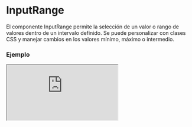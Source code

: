 
# InputRange

El componente InputRange permite la selección de un valor o rango de valores dentro de un intervalo definido. Se puede personalizar con clases CSS y manejar cambios en los valores mínimo, máximo o intermedio.

### Ejemplo

<Iframe src="https://fenextjs-component-storybook.vercel.app/iframe.html?args=&id=component-input-range--index&viewMode=story" />

### Importacion

Para importar el componente InputRange, se puede hacer desde fenextjs

```tsx copy
import { InputRange } from "fenextjs";
```

### Parametros

| Parametro | Tipo | Requerido | Default | Descripcion |
| --------- | ---- | --------- | ------- | ----------- |
| value | number | no | 0 | El valor actual del input. |
| valueMin | number | no | -100 | El valor mínimo permitido para el input. |
| valueMax | number | no | 100 | El valor máximo permitido para el input. |
| defaultValue | number | no | 0 | El valor inicial del input. |
| defaultValueMin | number | no | -100 | El valor mínimo inicial del input. |
| defaultValueMax | number | no | 100 | El valor máximo inicial del input. |
| onChange | function | no |  | Función que se ejecuta cuando el valor del input cambia. |
| onChangeRange | function | no |  | Función que se ejecuta cuando cambia el rango de valores del input. |
| useRange | boolean | no | false | Indica si se debe usar un rango de valores en lugar de un único valor. |
| min | number | no | -100 | El valor mínimo permitido para el rango. |
| max | number | no | 100 | El valor máximo permitido para el rango. |
| step | number | no | 1 | El tamaño del paso para los valores del input. |
| showNumber | 'top' \| 'bottom' \| 'none' | no | 'top' | Posición en la que se muestra el valor numérico del input. |
| className | string | no |  | Clase CSS para personalizar el contenedor del input. |
| classNameContentRange | string | no |  | Clase CSS para el contenedor del rango del input. |
| classNameMin | string | no |  | Clase CSS para el valor mínimo del input. |
| classNameMax | string | no |  | Clase CSS para el valor máximo del input. |
| classNameCurrent | string | no |  | Clase CSS para el valor actual del input. |
| classNameContentValue | string | no |  | Clase CSS para el contenedor del valor del input. |
| classNameCircle | string | no |  | Clase CSS para los círculos del input. |
| classNameLine | string | no |  | Clase CSS para las líneas del input. |

### Storybook

Para ver el storybook del componente lo puede hacer con este [link](https://fenextjs-component-storybook.vercel.app/?path=/story/component-input-range--index)

### Usos

- InputRange básico

```tsx copy
<InputRange />
```

- InputRange con rango activado

```tsx copy
<InputRange useRange={true} />
```

- InputRange con valor personalizado

```tsx copy
<InputRange value={50} />
```

